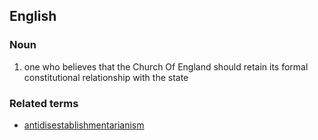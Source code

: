 == English ==
=== Noun ===
#one who believes that the Church Of England should retain its formal constitutional relationship with the state

=== Related terms ===
*[[antidisestablishmentarianism]]